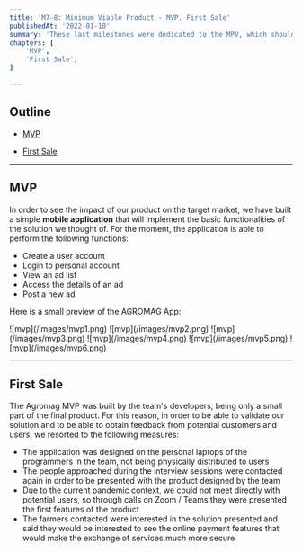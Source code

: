 ```yaml
---
title: 'M7-8: Minimum Viable Product - MVP. First Sale'
publishedAt: '2022-01-10'
summary: 'These last milestones were dedicated to the MPV, which should represent a promise of the final product, guiding developers to move forward throuh customers feedback.'
chapters: [
    'MVP',
    'First Sale',
]

---
```


## Outline

- [MVP](#mvp)

- [First Sale](#first-sale)

---

## MVP

In order to see the impact of our product on the target market, we have built a simple **mobile application** that will implement the basic functionalities of the solution we thought of.
For the moment, the application is able to perform the following functions:

- Create a user account
- Login to personal account
- View an ad list
- Access the details of an ad
- Post a new ad

Here is a small preview of the AGROMAG App:

<ImageGrid>
![mvp](/images/mvp1.png)
![mvp](/images/mvp2.png)
![mvp](/images/mvp3.png)
![mvp](/images/mvp4.png)
![mvp](/images/mvp5.png)
![mvp](/images/mvp6.png)
</ImageGrid>

---

## First Sale

The Agromag MVP was built by the team's developers, being only a small part of the final product. For this reason, in order to be able to validate our solution and to be able to obtain feedback from potential customers and users, we resorted to the following measures:

- The application was designed on the personal laptops of the programmers in the team, not being physically distributed to users
- The people approached during the interview sessions were contacted again in order to be presented with the product designed by the team
- Due to the current pandemic context, we could not meet directly with potential users, so through calls on Zoom / Teams they were presented the first features of the product
- The farmers contacted were interested in the solution presented and said they would be interested to see the online payment features that would make the exchange of services much more secure

